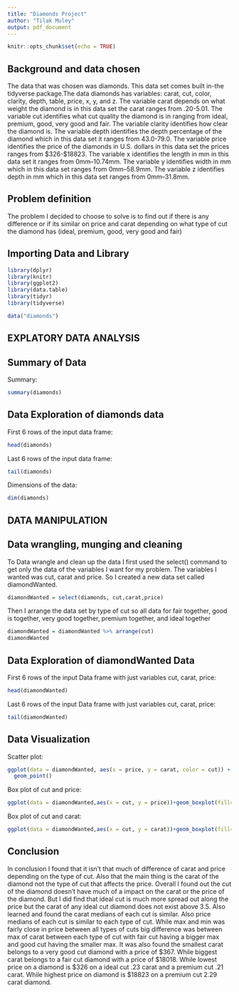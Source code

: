 ---
title: "Diamonds Project"
author: "Tilak Muley"
output: pdf_document
---

```{r setup, include=FALSE}
knitr::opts_chunk$set(echo = TRUE)
```

## Background and data chosen
The data that was chosen was diamonds. This data set comes built in-the 
tidyverse package.The data diamonds has variables: carat, cut, color, clarity, 
depth, table, price, x, y, and z. The variable carat depends on what weight the 
diamond is in this data set the carat ranges from .20-5.01. The variable cut 
identifies what cut quality the diamond is in ranging from ideal, premium, good,
very good and fair. The variable clarity identifies how clear the diamond is. The
variable depth identifies the depth percentage of the diamond which in this data 
set it ranges from 43.0-79.0. The variable price identifies the price of the 
diamonds in U.S. dollars in this data set the prices ranges from $326-$18823. 
The variable x identifies the length in mm in this data set it ranges from 
0mm–10.74mm. The variable y identifies width in mm which in this data set ranges 
from 0mm–58.9mm. The variable z identifies depth in mm which in this data set 
ranges from 0mm–31.8mm.


## Problem definition
The problem I decided to choose to solve is to find out if there is any 
difference or if its similar on price and carat depending on what type of cut
the diamond has (ideal, premium, good, very good and fair) 

## Importing Data and Library
```{r }
library(dplyr) 
library(knitr)
library(ggplot2)
library(data.table)
library(tidyr)
library(tidyverse)

data("diamonds")

```
## EXPLATORY DATA ANALYSIS 
## Summary of Data
Summary:
```{r }
summary(diamonds)
```

## Data Exploration of diamonds data
First 6 rows of the input data frame:
```{r}
head(diamonds)
```
Last 6 rows of the input data frame:
```{r}
tail(diamonds)
```
Dimensions of the data:
```{r}
dim(diamonds)
```
## DATA MANIPULATION
## Data wrangling, munging and cleaning
To Data wrangle and clean up the data I first used the select() command to get 
only the data of the variables I want for my problem. The variables I wanted was 
cut, carat and price. So I created a new data set called diamondWanted. 
```{r }
diamondWanted = select(diamonds, cut,carat,price)
```
Then I arrange the data set by type of cut so all data for fair together, good 
is together, very good together, premium together, and ideal together
```{r}
diamondWanted = diamondWanted %>% arrange(cut)
diamondWanted
```

## Data Exploration of diamondWanted Data 
First 6 rows of the input Data frame with just variables cut, carat, price:
```{r}
head(diamondWanted)
```
Last 6 rows of the input Data frame with just variables cut, carat, price:
```{r}
tail(diamondWanted)
```

## Data Visualization
Scatter plot:
```{r }
ggplot(data = diamondWanted, aes(x = price, y = carat, color = cut)) + 
  geom_point()
```
Box plot of cut and price:
```{r}
ggplot(data = diamondWanted,aes(x = cut, y = price))+geom_boxplot(fill="purple")
```
Box plot of cut and carat:
```{r}
ggplot(data = diamondWanted,aes(x = cut, y = carat))+geom_boxplot(fill="orange")
```

## Conclusion
In conclusion I found that it isn't that much of difference of carat and price 
depending on the type of cut. Also that the main thing is the carat of the 
diamond not the type of cut that affects the price. Overall I found out the cut 
of the diamond doesn't have much of a impact on the carat or the price of the 
diamond. But I did find that ideal cut is much more spread out along the price 
but the carat of any ideal cut diamond does not exist above 3.5. Also learned 
and found the carat medians of each cut is similar. Also price medians of each 
cut is similar to each type of cut. While max and min was fairly close in price 
between all types of cuts big difference was between max of carat between each
type of cut with fair cut having a bigger max and good cut having the smaller 
max. It was also found the smallest carat belongs to a very good cut diamond 
with a price of $367. While biggest carat belongs to a fair cut diamond with a 
price of $18018. While lowest price on a diamond is $326 on a ideal cut .23 
carat and a premium cut .21 carat. While highest price on diamond is $18823 on a 
premium cut 2.29 carat diamond.

